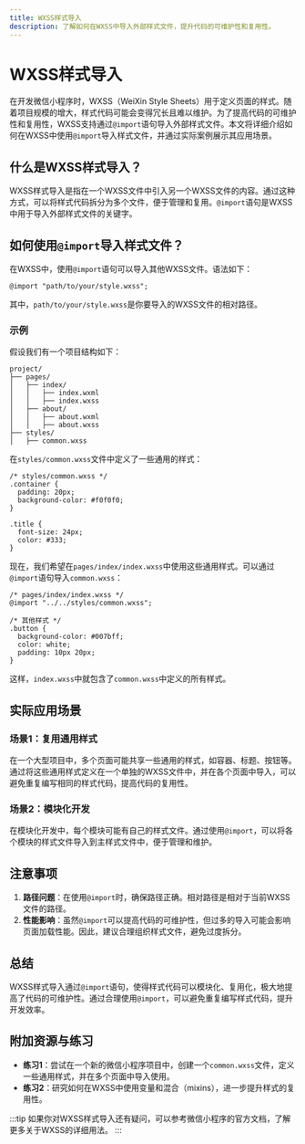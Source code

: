 ```yaml
---
title: WXSS样式导入
description: 了解如何在WXSS中导入外部样式文件，提升代码的可维护性和复用性。
---
```


# WXSS样式导入

在开发微信小程序时，WXSS（WeiXin Style Sheets）用于定义页面的样式。随着项目规模的增大，样式代码可能会变得冗长且难以维护。为了提高代码的可维护性和复用性，WXSS支持通过`@import`语句导入外部样式文件。本文将详细介绍如何在WXSS中使用`@import`导入样式文件，并通过实际案例展示其应用场景。

## 什么是WXSS样式导入？

WXSS样式导入是指在一个WXSS文件中引入另一个WXSS文件的内容。通过这种方式，可以将样式代码拆分为多个文件，便于管理和复用。`@import`语句是WXSS中用于导入外部样式文件的关键字。

## 如何使用`@import`导入样式文件？

在WXSS中，使用`@import`语句可以导入其他WXSS文件。语法如下：

```wxss
@import "path/to/your/style.wxss";
```

其中，`path/to/your/style.wxss`是你要导入的WXSS文件的相对路径。

### 示例

假设我们有一个项目结构如下：

```
project/
├── pages/
│   ├── index/
│   │   ├── index.wxml
│   │   ├── index.wxss
│   ├── about/
│   │   ├── about.wxml
│   │   ├── about.wxss
├── styles/
│   ├── common.wxss
```

在`styles/common.wxss`文件中定义了一些通用的样式：

```wxss
/* styles/common.wxss */
.container {
  padding: 20px;
  background-color: #f0f0f0;
}

.title {
  font-size: 24px;
  color: #333;
}
```

现在，我们希望在`pages/index/index.wxss`中使用这些通用样式。可以通过`@import`语句导入`common.wxss`：

```wxss
/* pages/index/index.wxss */
@import "../../styles/common.wxss";

/* 其他样式 */
.button {
  background-color: #007bff;
  color: white;
  padding: 10px 20px;
}
```

这样，`index.wxss`中就包含了`common.wxss`中定义的所有样式。

## 实际应用场景

### 场景1：复用通用样式

在一个大型项目中，多个页面可能共享一些通用的样式，如容器、标题、按钮等。通过将这些通用样式定义在一个单独的WXSS文件中，并在各个页面中导入，可以避免重复编写相同的样式代码，提高代码的复用性。

### 场景2：模块化开发

在模块化开发中，每个模块可能有自己的样式文件。通过使用`@import`，可以将各个模块的样式文件导入到主样式文件中，便于管理和维护。

## 注意事项

1. **路径问题**：在使用`@import`时，确保路径正确。相对路径是相对于当前WXSS文件的路径。
2. **性能影响**：虽然`@import`可以提高代码的可维护性，但过多的导入可能会影响页面加载性能。因此，建议合理组织样式文件，避免过度拆分。

## 总结

WXSS样式导入通过`@import`语句，使得样式代码可以模块化、复用化，极大地提高了代码的可维护性。通过合理使用`@import`，可以避免重复编写样式代码，提升开发效率。

## 附加资源与练习

- **练习1**：尝试在一个新的微信小程序项目中，创建一个`common.wxss`文件，定义一些通用样式，并在多个页面中导入使用。
- **练习2**：研究如何在WXSS中使用变量和混合（mixins），进一步提升样式的复用性。

:::tip
如果你对WXSS样式导入还有疑问，可以参考微信小程序的官方文档，了解更多关于WXSS的详细用法。
:::